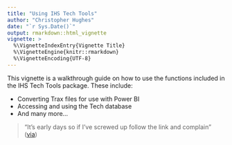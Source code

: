 ```yaml
---
title: "Using IHS Tech Tools"
author: "Christopher Hughes"
date: "`r Sys.Date()`"
output: rmarkdown::html_vignette
vignette: >
  %\VignetteIndexEntry{Vignette Title}
  %\VignetteEngine{knitr::rmarkdown}
  %\VignetteEncoding{UTF-8}
---
```


This vignette is a walkthrough guide on how to use the functions included in the IHS Tech Tools package. These include:

- Converting Trax files for use with Power BI
- Accessing and using the Tech database
- And many more...

> "It's early days so if I've screwed up follow the link and complain"
([via](https://github.com/ch4413/IHSTechTools))

